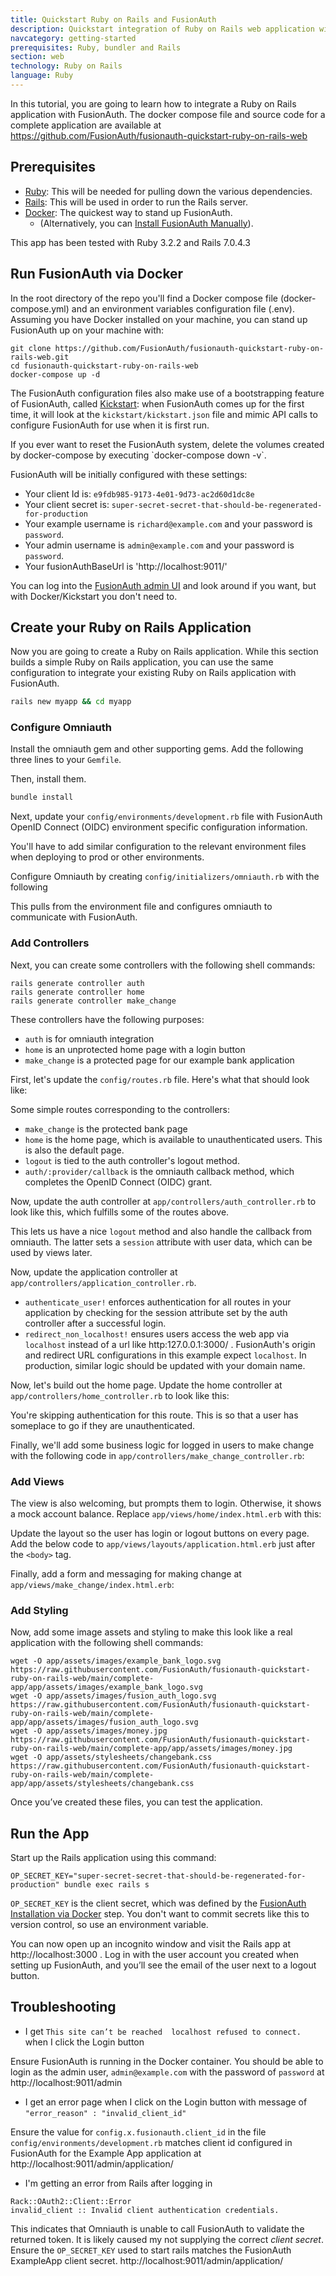 ```yaml
---
title: Quickstart Ruby on Rails and FusionAuth
description: Quickstart integration of Ruby on Rails web application with FusionAuth
navcategory: getting-started
prerequisites: Ruby, bundler and Rails
section: web
technology: Ruby on Rails
language: Ruby
---
```


In this tutorial, you are going to learn how to integrate a Ruby on Rails application with FusionAuth.
The docker compose file and source code for a complete application are available at
https://github.com/FusionAuth/fusionauth-quickstart-ruby-on-rails-web

## Prerequisites

- [Ruby](https://www.ruby-lang.org/en/documentation/installation/): This will be needed for pulling down the various dependencies.
- [Rails](https://guides.rubyonrails.org/getting_started.html): This will be used in order to run the Rails server.
- [Docker](https://www.docker.com): The quickest way to stand up FusionAuth.
    - (Alternatively, you can [Install FusionAuth Manually](https://fusionauth.io/docs/v1/tech/installation-guide/)).

This app has been tested with Ruby 3.2.2 and Rails 7.0.4.3

## Run FusionAuth via Docker
In the root directory of the repo you'll find a Docker compose file (docker-compose.yml) and an environment variables configuration file (.env). Assuming you have Docker installed on your machine, you can stand up FusionAuth up on your machine with:

```
git clone https://github.com/FusionAuth/fusionauth-quickstart-ruby-on-rails-web.git
cd fusionauth-quickstart-ruby-on-rails-web
docker-compose up -d
```

The FusionAuth configuration files also make use of a bootstrapping feature of FusionAuth, called [Kickstart](https://fusionauth.io/docs/v1/tech/installation-guide/kickstart): when FusionAuth comes up for the first time, it will look at the `kickstart/kickstart.json` file and mimic API calls to configure FusionAuth for use when it is first run.

<Aside type="note">
If you ever want to reset the FusionAuth system, delete the volumes created by docker-compose by executing `docker-compose down -v`.
</Aside>

FusionAuth will be initially configured with these settings:

* Your client Id is: `e9fdb985-9173-4e01-9d73-ac2d60d1dc8e`
* Your client secret is: `super-secret-secret-that-should-be-regenerated-for-production`
* Your example username is `richard@example.com` and your password is `password`.
* Your admin username is `admin@example.com` and your password is `password`.
* Your fusionAuthBaseUrl is 'http://localhost:9011/'

You can log into the [FusionAuth admin UI](http://localhost:9011/admin) and look around if you want, but with Docker/Kickstart you don't need to.

## Create your Ruby on Rails Application

Now you are going to create a Ruby on Rails application. While this section builds a
simple Ruby on Rails application, you can use the same configuration to
integrate your existing Ruby on Rails application with FusionAuth.

```bash
rails new myapp && cd myapp
```

### Configure Omniauth

Install the omniauth gem and other supporting gems. Add the following three lines to your `Gemfile`.

<RemoteCode url="https://raw.githubusercontent.com/FusionAuth/fusionauth-quickstart-ruby-on-rails-web/main/complete-app/Gemfile" 
 lang="ruby"
 tags="gemfile"/>

Then, install them.

```bash
bundle install
```

Next, update your `config/environments/development.rb` file with FusionAuth OpenID Connect (OIDC) environment specific configuration information.

<Aside type="tip">
You'll have to add similar configuration to the relevant environment files when deploying to prod or other environments.
</Aside>

<RemoteCode url="https://raw.githubusercontent.com/FusionAuth/fusionauth-quickstart-ruby-on-rails-web/main/complete-app/config/environments/development.rb"
lang="ruby"
tags="oidcConfig"/>

Configure Omniauth by creating `config/initializers/omniauth.rb` with the following

<RemoteCode url="https://raw.githubusercontent.com/FusionAuth/fusionauth-quickstart-ruby-on-rails-web/main/complete-app/config/initializers/omniauth.rb"
lang="ruby" />

This pulls from the environment file and configures omniauth to communicate with FusionAuth.

### Add Controllers

Next, you can create some controllers with the following shell commands:

```shell
rails generate controller auth
rails generate controller home
rails generate controller make_change
```

These controllers have the following purposes:

* `auth` is for omniauth integration
* `home` is an unprotected home page with a login button
* `make_change` is a protected page for our example bank application

First, let's update the `config/routes.rb` file. Here's what that should look like:

<RemoteCode url="
https://raw.githubusercontent.com/FusionAuth/fusionauth-quickstart-ruby-on-rails-web/main/complete-app/config/routes.rb"
lang="ruby" />

Some simple routes corresponding to the controllers:

* `make_change` is the protected bank page
* `home` is the home page, which is available to unauthenticated users. This is also the default page.
* `logout` is tied to the auth controller's logout method.
* `auth/:provider/callback` is the omniauth callback method, which completes the OpenID Connect (OIDC) grant.

Now, update the auth controller at `app/controllers/auth_controller.rb` to look like this, which fulfills some of the routes above.

<RemoteCode url="https://raw.githubusercontent.com/FusionAuth/fusionauth-quickstart-ruby-on-rails-web/main/complete-app/app/controllers/auth_controller.rb"
lang="ruby" />

This lets us have a nice `logout` method and also handle the callback from omniauth. The latter sets a `session` attribute with user data, which can be used by views later.

Now, update the application controller at `app/controllers/application_controller.rb`. 

<RemoteCode url="https://raw.githubusercontent.com/FusionAuth/fusionauth-quickstart-ruby-on-rails-web/main/complete-app/app/controllers/application_controller.rb"
lang="ruby" />

- `authenticate_user!` enforces authentication for all routes in your application by checking for the session attribute set by the auth controller after a successful login.
- `redirect_non_localhost!` ensures users access the web app via `localhost` instead of a url like http:127.0.0.1:3000/ .  FusionAuth's origin and redirect URL configurations in this example expect `localhost`.  In production, similar logic should be updated with your domain name.

Now, let's build out the home page. Update the home controller at `app/controllers/home_controller.rb` to look like this:

<RemoteCode url="https://raw.githubusercontent.com/FusionAuth/fusionauth-quickstart-ruby-on-rails-web/main/complete-app/app/controllers/home_controller.rb"
lang="ruby" />

You're skipping authentication for this route. This is so that a user has someplace to go if they are unauthenticated.

Finally, we'll add some business logic for logged in users to make change with the following code in `app/controllers/make_change_controller.rb`:

<RemoteCode url="https://raw.githubusercontent.com/FusionAuth/fusionauth-quickstart-ruby-on-rails-web/main/complete-app/app/controllers/make_change_controller.rb"
lang="ruby" />

### Add Views

The view is also welcoming, but prompts them to login.  Otherwise, it shows a mock account balance. Replace `app/views/home/index.html.erb` with this:

<RemoteCode url="https://raw.githubusercontent.com/FusionAuth/fusionauth-quickstart-ruby-on-rails-web/main/complete-app/app/views/home/index.html.erb"
lang="erb" />

Update the layout so the user has login or logout buttons on every page. Add the below code to `app/views/layouts/application.html.erb` just after the `<body>` tag.

<RemoteCode url="https://raw.githubusercontent.com/FusionAuth/fusionauth-quickstart-ruby-on-rails-web/main/complete-app/app/views/layouts/application.html.erb"
lang="erb"
tags="applicationLayout"/>

Finally, add a form and messaging for making change at `app/views/make_change/index.html.erb`:

<RemoteCode url="https://raw.githubusercontent.com/FusionAuth/fusionauth-quickstart-ruby-on-rails-web/main/complete-app/app/views/make_change/index.html.erb"
lang="erb" />

### Add Styling

Now, add some image assets and styling to make this look like a real application with the following shell commands:

```shell
wget -O app/assets/images/example_bank_logo.svg https://raw.githubusercontent.com/FusionAuth/fusionauth-quickstart-ruby-on-rails-web/main/complete-app/app/assets/images/example_bank_logo.svg
wget -O app/assets/images/fusion_auth_logo.svg https://raw.githubusercontent.com/FusionAuth/fusionauth-quickstart-ruby-on-rails-web/main/complete-app/app/assets/images/fusion_auth_logo.svg
wget -O app/assets/images/money.jpg https://raw.githubusercontent.com/FusionAuth/fusionauth-quickstart-ruby-on-rails-web/main/complete-app/app/assets/images/money.jpg
wget -O app/assets/stylesheets/changebank.css https://raw.githubusercontent.com/FusionAuth/fusionauth-quickstart-ruby-on-rails-web/main/complete-app/app/assets/stylesheets/changebank.css
```

Once you’ve created these files, you can test the application.

## Run the App

Start up the Rails application using this command:

```shell
OP_SECRET_KEY="super-secret-secret-that-should-be-regenerated-for-production" bundle exec rails s
```

`OP_SECRET_KEY` is the client secret, which was defined by the [FusionAuth Installation via Docker](#fusionauth-installation-via-docker) step. You don't want to commit secrets like this to version control, so use an environment variable.

You can now open up an incognito window and visit the Rails app at http://localhost:3000 .
Log in with the user account you created when setting up FusionAuth, and you’ll see the email of the user next to a logout button.

## Troubleshooting

* I get `This site can’t be reached  localhost refused to connect.` when I click the Login button

Ensure FusionAuth is running in the Docker container.  You should be able to login as the admin user, `admin@example.com` with the password of `password` at http://localhost:9011/admin

* I get an error page when I click on the Login button with message of `"error_reason" : "invalid_client_id"`

Ensure the value for `config.x.fusionauth.client_id` in the file `config/environments/development.rb` matches client id configured in FusionAuth for the Example App application at http://localhost:9011/admin/application/

* I'm getting an error from Rails after logging in

```
Rack::OAuth2::Client::Error
invalid_client :: Invalid client authentication credentials.
```

This indicates that Omniauth is unable to call FusionAuth to validate the returned token.  It is likely caused my not supplying the correct *client secret*.  Ensure the `OP_SECRET_KEY` used to start rails matches the FusionAuth ExampleApp client secret.  http://localhost:9011/admin/application/